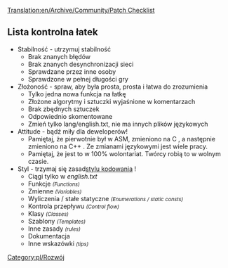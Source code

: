 [[Translation:en/Archive/Community/Patch Checklist]]
 
<!--{{DevDoc}}-->{{pl/Rozwój}}
<!--{{outdated|Please see [https://github.com/OpenTTD/OpenTTD/blob/master/CONTRIBUTING.md Contributing to OpenTTD on GitHub] for guidelines.}}-->{{pl/nieaktualizowane|Proszę zobaczyć [https://github.com/OpenTTD/OpenTTD/blob/master/CONTRIBUTING.md Współtworzenie OpenTTD na GitHub] w celu uzyskania wskazówek.}}


== Lista kontrolna łatek ==

*Stabilność - utrzymuj stabilność
**Brak znanych błędów
**Brak znanych desynchronizacji sieci
**Sprawdzane przez inne osoby
**Sprawdzone w pełnej długości gry
*Złożoność - spraw, aby była prosta, prosta i łatwa do zrozumienia
**Tylko jedna nowa funkcja na łatkę
**Złożone algorytmy i sztuczki wyjaśnione w komentarzach
**Brak zbędnych sztuczek
**Odpowiednio skomentowane
**Zmień tylko lang/english.txt, nie ma innych plików językowych
*Attitude - bądź miły dla deweloperów!
**Pamiętaj, że pierwotnie był w ASM, zmieniono na C , a następnie zmieniono na C++ . Ze zmianami językowymi jest wiele pracy.
**Pamiętaj, że jest to w 100% wolontariat. Twórcy robią to w wolnym czasie.
*Styl - trzymaj się zasad[[pl/Development/Styl kodowania|stylu kodowania]] !
**Ciągi tylko w ''english.txt''
**Funkcje <small>''(Functions)''</small>
**Zmienne <small>''(Variables)''</small>
**Wyliczenia / stałe statyczne <small>''(Enumerations / static consts)''</small>
**Kontrola przepływu <small>''(Control flow)''</small>
**Klasy <small>''(Classes)''</small>
**Szablony <small>''(Templates)''</small>
**Inne zasady <small>''(rules)''</small>
**Dokumentacja 
**Inne wskazówki <small>''(tips)''</small>

<!--[[Category:Development]]-->[[Category:pl/Rozwój]]